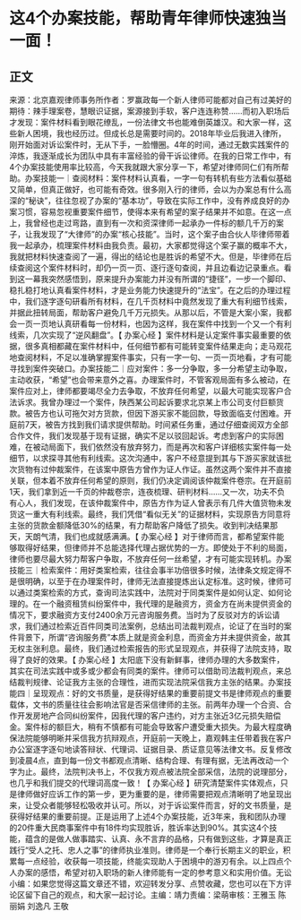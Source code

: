 # 这4个办案技能，帮助青年律师快速独当一面！
## 正文
来源：北京嘉观律师事务所作者：罗赢政每一个新人律师可能都对自己有过美好的期待：辣手理案卷，慧眼识证据，案源接到手软，客户连连称赞……而初入职场后才发现：案件材料看到眼花缭乱，一份法律文书也能难倒英雄汉。和大家一样，这些新人困境，我也经历过。但成长总是需要时间的。2018年毕业后我进入律所，刚开始面对诉讼案件时，无从下手，一脸懵圈。4年的时间，通过无数实践案件的淬炼，我逐渐成长为团队中具有丰富经验的骨干诉讼律师。在我的日常工作中，有4个办案技能使用率比较高，今天我就跟大家分享一下，希望对律师同仁们有所帮助。办案技能一｜查阅材料：案件材料认真看，一字一句有转机有些方法看似基础又简单，但真正做好，也可能有奇效。很多刚入行的律师，会以为办案总有什么高深的“秘诀”，往往忽视了办案的“基本功”，导致在实际工作中，没有养成良好的办案习惯，容易忽视重要案件细节，使得本来有希望的案子结果并不如意。在这一点上，我曾经也走过弯路，直到有一次和资深律师一起承办一件标的额几千万的案子，让我发现了“大律师”的办案“核心技能”。当时，这个案子由合伙人毕律师带着我一起承办，梳理案件材料由我负责。最初，大家都觉得这个案子赢的概率不大，我就把材料快速查阅了一遍，得出的结论也是胜诉的希望不大。但是，毕律师在后续查阅这个案件材料时，却仍一页一页、逐行逐句查阅，并且边看边记录重点。看到这一幕我突然感悟到，原来提升办案能力并没有所谓的“捷径”，一步一个脚印、稳扎稳打地认真看案件材料，才是业务能力快速提升的“法宝”。在之后的办理过程中，我们逐字逐句研看所有材料，在几千页材料中竟然发现了重大有利细节线索，并据此扭转局面，帮助客户避免几千万元损失。从那以后，不管是大案小案，我都会一页一页地认真研看每一份材料，也因为这样，我在案件中找到一个又一个有利线索，几次实现了“逆风翻盘”。【 办案心经 】案件材料是认定案件事实最重要的依据，很多真相都藏在案件材料中，任何细节都有可能转变案件结果走向；走马观花地查阅材料，不足以准确掌握案件事实，只有一字一句、一页一页地看，才有可能寻找到案件突破口。办案技能二｜应对案件：多一分争取，多一分希望主动争取，主动收获，“希望”也会带来意外之喜。办理案件时，不管客观局面有多么被动，在案件应对上，律师都要竭尽全力去争取，不放弃任何希望，以最大可能实现客户合法诉求。我曾办理过一个案件，陕西某公司起诉要求北京某上市公司支付巨额货款。被告方也认可拖欠对方货款，但因下游买家不能回款，导致面临支付困难。开庭前7天，被告方找到我们请求提供帮助。时间紧任务重，通过仔细查阅双方全部合作文件，我们发现基于现有证据，确实不足以驳回起诉。考虑到客户的实际困难，在被动局面下，我们依然没有放弃努力，而是再次和客户详细核实案件每一处细节，以求探寻其他有利线索。这次沟通中，客户不经意提到其与下游买家就该批次货物有过仲裁案件，在该案中原告方曾作为证人作证。虽然这两个案件并不直接关联，但本着不放弃任何希望的原则，我们仍决定调阅该仲裁案件卷宗。在开庭前1天，我们拿到近一千页的仲裁卷宗，连夜梳理、研判材料……又一次，功夫不负有心人，我们发现，在该仲裁案件中，原告方作为证人曾表示有几件大值货物未发货这一重大有利线索。最终，我们凭借“看似无关”的证据材料，实现原告方同意将主张的货款金额降低30%的结果，有力帮助客户降低了损失。收到判决结果那天，天朗气清，我们也成就感满满。【 办案心经 】对于律师而言，都希望案件能够取得好结果，但律师并不总能选择代理占据优势的一方。即使处于不利的局面，律师也要尽最大努力帮客户争取，不放弃任何一丝希望，才有可能实现转机。办案技能三｜检索案件：用好类案检索，往往会事半功倍很多时候，法律条文规定得不是很明确，以至于在办理案件时，律师无法直接提炼出认定标准。这时候，律师可以通过类案检索的方式，查询司法实践中，法院对于同类案件是如何认定、如何论理的。在一个融资租赁纠纷案件中，我代理的是融资方，资金方在尚未提供资金的情况下，要求融资方支付2400余万元咨询服务费。当时为了反驳对方的诉讼请求，我们通过检索近百件同类司法案例，总结出司法裁判观点，论证了在当时的案件背景下，所谓“咨询服务费”本质上就是资金利息，而资金方并未提供资金，故其无权主张利息。最终，我们通过检索报告的形式呈现观点，并获得了法院支持，取得了良好的效果。【 办案心经 】太阳底下没有新鲜事，律师办理的大多数案件，其实在司法实践中或多或少都会有同类的案件。律师可以借助司法裁判观点，来总结裁判规律、论证我方主张的合理性，进而实现法院采信我方主张的结果。办案技能四｜呈现观点：好的文书质量，是获得好结果的重要前提文书是律师观点的重要载体，文书的质量往往会影响法官是否采信律师的主张。前两年办理一个合资、合作开发房地产合同纠纷案件，因我代理的客户违约，对方主张近3亿元损失赔偿金。案件标的额巨大，稍有不慎都有可能会导致客户遭受重大损失。为最大程度确保法院能够明晰并采信我方抗辩观点，开庭前一天晚上，嘉观韩主任带着我在客户办公室逐字逐句地读答辩状、代理词、证据目录、质证意见等法律文书。反复修改到凌晨4点，直到每一份文书都观点清晰、结构合理、有理有据，无法再改动一个字为止。最终，法院判决书上，不仅我方观点被法院全部采信，法院的说理部分，也几乎和我们提交的代理词高度一致！【 办案心经 】研究清楚案件实体观点，只是律师做好应诉工作的第一步，更为重要的是，律师需要把观点清晰明了地呈现出来，让受众者能够轻松吸收并认可。所以，对于诉讼案件而言，好的文书质量，是获得好结果的重要前提。正是运用了上述4个办案技能，近3年来，我和团队办理的20件重大民商事案件中有18件均实现胜诉，胜诉率达到90%。其实这4个技能，蕴含的是做人做事踏实、认真、永不言弃的品格，只有做到这些，才算是真正践行“受人之托、忠人之事”的律师执业准则。律师是一个奉行长期主义的职业，积累每一点经验，收获每一项技能，终能实现助人于困境中的游刃有余。以上四点个人办案的感悟，希望对初入职场的新人律师能有一定的参考意义和实用价值。无讼小编：如果您觉得这篇文章还不错，欢迎转发分享、点赞收藏，您也可以在下方评论区留下自己的观点，和大家一起讨论。主编：靖力责编：梁萌审核：王雅玉 陈丽娟 刘逸凡 王敬